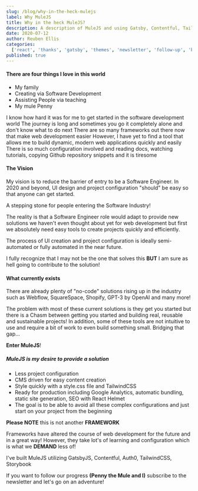 ```yaml
---
slug: /blog/why-in-the-heck-mulejs
label: Why MuleJS
title: Why in the heck MuleJS?
description: A description of MuleJS and using Gatsby, Contentful, TailwindCSS and Storybook
date: 2020-07-12
author: Reuben Ellis
categories:
  ['react', 'thanks', 'gatsby', 'themes', 'newsletter', 'follow-up', 'blog']
published: true
---
```



#### There are four things I love in this world

- My family
- Creating via Software Development
- Assisting People via teaching
- My mule Penny

I know how hard it was for me to get started in the software development world
The journey is long and sometimes you go it completely alone and don't know what to do next
There are so many frameworks out there now that make web development easier
However, I have yet to find a tool that allows me to build dynamic, modern web applications quickly and easily
There is so much configuration involved and reading docs, watching tutorials, copying Github repository snippets and it is tiresome

#### The Vision

My vision is to reduce the barrier of entry to be a Software Engineer. In 2020 and beyond, UI design and
project configuration "should" be easy so that anyone can get started.

A stepping stone for people entering the Software Industry!

The reality is that a Software Engineer role would adapt to provide new solutions
we haven't even thought about yet for web development but first we absolutely need
easy tools to create projects quickly and efficiently.

The process of UI creation and project configuration is ideally semi-automated or
fully automated in the near future.

I fully recognize that I may not be the one that solves this **BUT** I am sure as
hell going to contribute to the solution!

#### What currently exists

There are already plenty of "no-code" solutions rising up in the industry such as<ExternalLink href="https://webflow.com/"> Webflow, </ExternalLink><ExternalLink href="https://www.squarespace.com/">SquareSpace, </ExternalLink><ExternalLink href="https://www.shopify.com/">Shopify, </ExternalLink> <ExternalLink href="https://thenextweb.com/neural/2020/07/23/openais-new-gpt-3-language-explained-in-under-3-minutes-syndication/">GPT-3 by OpenAI</ExternalLink> and many more!

The problem with most of these current solutions is they get you started but there is a Chasm between getting you started and building real, reusable and sustainable projects!
In addition, some of these tools are not intuitive to use and require a bit of work to even build something small.
Bridging that gap...

**Enter MuleJS**!

##### MuleJS is my desire to provide a solution

- Less project configuration
- CMS driven for easy content creation
- Style quickly with a style.css file and TailwindCSS
- Ready for production including Google Analytics, automatic bundling, static site generation, SEO with React Helmet
- The goal is to be able to avoid all these complex configurations and just start on your project from the beginning

**Please NOTE** this is not another **FRAMEWORK**

Frameworks have altered the course of web development for the future and in a great way!
However, they take lot's of learning and configuration which is what we **DEMAND** less of!

I've built MuleJS utilizing GatsbyJS, Contentful, Auth0, TailwindCSS, Storybook

If you want to follow our progress **(Penny the Mule and I)**
subscribe to the newsletter and let's go on an adventure!
